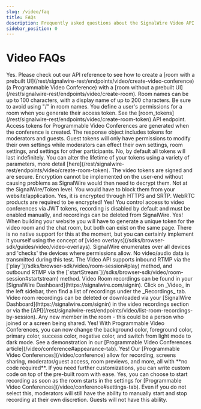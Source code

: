 ```yaml
---
slug: /video/faq 
title: FAQs
description: Frequently asked questions about the SignalWire Video API.
sidebar_position: 0
---
```



# Video FAQs

<AccordionGroup>

<Accordion title="Can I programmatically create rooms and control attendee permissions?">
Yes. Please check out our API reference to see how to create a [room with a prebuilt
UI](/rest/signalwire-rest/endpoints/video/create-video-conference) (a Programmable Video Conference) with
a [room without a prebuilt UI](/rest/signalwire-rest/endpoints/video/create-room).
</Accordion>

<Accordion title="How long can room names be?">
Room names can be up to 100 characters, with a display name of up to 200 characters. Be sure to avoid using "/" in room names.
</Accordion>

<Accordion title="How can I define user permissions?">
You define a user's permissions for a room when you generate their access token. See the [room_tokens](/rest/signalwire-rest/endpoints/video/create-room-token) API endpoint. Access tokens for Programmable Video Conferences are generated when the conference is created. The response object includes tokens for moderators and guests. Guest tokens will only have permissions to modify their own settings while moderators can effect their own settings, room settings, and settings for other participants.
</Accordion>

<Accordion title="Do video tokens expire?">
No, by default all tokens will last indefinitely. You can alter the lifetime of your tokens using a variety of parameters, more detail [here](/rest/signalwire-rest/endpoints/video/create-room-token).
</Accordion>

<Accordion title="Are the video tokens signed or encrypted?">
The video tokens are signed and are secure. Encryption cannot be implemented on the user-end without causing problems as SignalWire would then need to decrypt them.
</Accordion>

<Accordion title="Can users be blocked by IP address?">
Not at the SignalWire/Token level. You would have to block them from your website/application.
</Accordion>

<Accordion title="Is the Video API encrypted?">
Yes, it is encrypted through HTTPS and SRTP. WebRTC products are required to be encrypted!
</Accordion>

<Accordion title="Is SignalWire video HIPAA compliant?">
Yes! You control access to video conferences via JWT tokens, recording is disabled by default and must be enabled manually, and recordings can be deleted from SignalWire.
</Accordion>

<Accordion title="Can I incorporate chat?">
Yes! When building your website you will have to generate a unique token for the video room and the chat room, but both can exist on the same page.
</Accordion>

<Accordion title="Can I use video filters?">
There is no native support for this at the moment, but you can certainly implement it yourself using the concept of [video overlays](/sdks/browser-sdk/guides/video/video-overlays).
</Accordion>

<Accordion title="Why do users' cameras briefly activate when joining while muted?">
SignalWire enumerates over all devices and 'checks' the devices where permissions allow. No video/audio data is transmitted during this test.
</Accordion>

<Accordion title="Does SignalWire support RTMP?">
The Video API supports inbound RTMP via the [`play`](/sdks/browser-sdk/video/room-session#play) method, and outbound RTMP via the [`startStream`](/sdks/browser-sdk/video/room-session#startstream) method.
</Accordion>

<Accordion title="Where are recordings stored?">
Video Room recordings can be found in your [SignalWire Dashboard](https://signalwire.com/signin). Click on _Video_ in the left sidebar, then find a list of recordings under the _Recordings_ tab.
</Accordion>

<Accordion title="How can recordings be downloaded/deleted?">
Video room recordings can be deleted or downloaded via your [SignalWire Dashboard](https://signalwire.com/signin) in the video recordings section or via the [API](/rest/signalwire-rest/endpoints/video/list-room-recordings-by-session).
</Accordion>

<Accordion title="What is considered a participant?">
Any new member in the room - this could be a person who joined or a screen being shared.
</Accordion>

<Accordion title="Are Programmable Video Conferences customizable?">
Yes! With Programmable Video Conferences, you can now change the background color, foreground color, primary color, success color, negative color, and switch from light mode to dark mode. See a demonstration in our [Programmable Video Conferences article](/video/conference#appearance-tab).
</Accordion>

<Accordion title="Can you record and screen share in a Programmable Video Conference?">
Yes! Our [Programmable Video Conferences](/video/conference) allow for recording, screens sharing, moderator/guest access, room previews, and more, all with **no code required**. If you need further customizations, you can write custom code on top of the pre-built room with ease.
</Accordion>

<Accordion title="Do Programmable Video Conferences have automatic recording?">
Yes, you can choose to start recording as soon as the room starts in the settings for [Programmable Video Conferences](/video/conference#settings-tab). Even if you do not select this, moderators will still have the ability to manually start and stop recording at their own discretion. Guests will not have this ability.
</Accordion>

</AccordionGroup>
